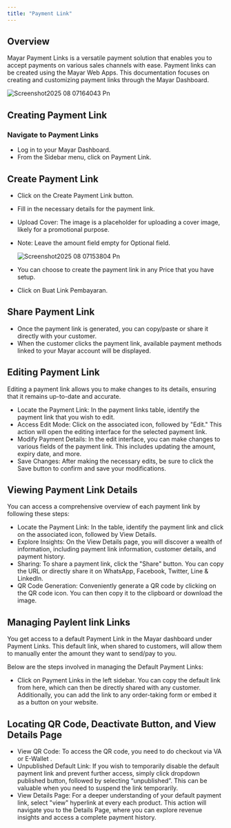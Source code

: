 ```yaml
---
title: "Payment Link"
---
```


## Overview

Mayar Payment Links is a versatile payment solution that enables you to accept payments on various sales channels with ease. Payment links can be created using the Mayar Web Apps. This documentation focuses on creating and customizing payment links through the Mayar Dashboard.

![Screenshot2025 08 07164043 Pn](/images/Screenshot2025-08-07164043.png)

## Creating Payment Link

### Navigate to Payment Links

- Log in to your Mayar Dashboard.
- From the Sidebar menu, click on Payment Link.

## Create Payment Link

- Click on the Create Payment Link button.
- Fill in the necessary details for the payment link.
- Upload Cover: The image is a placeholder for uploading a cover image, likely for a promotional purpose.
- Note: Leave the amount field empty for Optional field.

  ![Screenshot2025 08 07153804 Pn](/images/Screenshot2025-08-07153804.png)
- You can choose to create the payment link in any Price that you have setup.
- Click on Buat Link Pembayaran.

## Share Payment Link

- Once the payment link is generated, you can copy/paste or share it directly with your customer.
- When the customer clicks the payment link, available payment methods linked to your Mayar account will be displayed.

## Editing Payment Link

Editing a payment link allows you to make changes to its details, ensuring that it remains up-to-date and accurate.

- Locate the Payment Link: In the payment links table, identify the payment link that you wish to edit.
- Access Edit Mode: Click on the associated icon, followed by "Edit." This action will open the editing interface for the selected payment link.
- Modify Payment Details: In the edit interface, you can make changes to various fields of the payment link. This includes updating the amount, expiry date, and more.
- Save Changes: After making the necessary edits, be sure to click the Save button to confirm and save your modifications.

## Viewing Payment Link Details

You can access a comprehensive overview of each payment link by following these steps:

- Locate the Payment Link: In the table, identify the payment link and click on the associated icon, followed by View Details.
- Explore Insights: On the View Details page, you will discover a wealth of information, including payment link information, customer details, and payment history.
- Sharing: To share a payment link, click the "Share" button. You can copy the URL or directly share it on WhatsApp, Facebook, Twitter, Line & LinkedIn.
- QR Code Generation: Conveniently generate a QR code by clicking on the QR code icon. You can then copy it to the clipboard or download the image.

## Managing Paylent link Links

You get access to a default Payment Link in the Mayar dashboard under Payment Links. This default link, when shared to customers, will allow them to manually enter the amount they want to send/pay to you.

Below are the steps involved in managing the Default Payment Links:

- Click on Payment Links in the left sidebar. You can copy the default link from here, which can then be directly shared with any customer. Additionally, you can add the link to any order-taking form or embed it as a button on your website.

## Locating QR Code, Deactivate Button, and View Details Page

- View QR Code: To access the QR code, you need to do checkout via VA or E-Wallet .
- Unpublished Default Link: If you wish to temporarily disable the default payment link and prevent further access, simply click dropdown published button, followed by selecting “unpublished”. This can be valuable when you need to suspend the link temporarily.
- View Details Page: For a deeper understanding of your default payment link, select "view" hyperlink at every each product. This action will navigate you to the Details Page, where you can explore revenue insights and access a complete payment history.